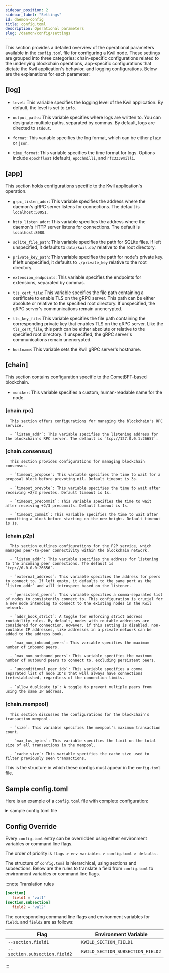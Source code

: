 ```yaml
---
sidebar_position: 2
sidebar_label: "Settings"
id: daemon-config
title: config.toml
description: Operational parameters
slug: /daemon/config/settings
---
```

This section provides a detailed overview of the operational parameters available in the `config.toml` file for configuring a Kwil node. These settings are grouped into three categories: chain-specific configurations related to the underlying blockchain operations, app-specific configurations that dictate the Kwil application's behavior, and logging configurations. Below are the explanations for each parameter:

## [log]

- `level`: This variable specifies the logging level of the Kwil application. By default, the level is set to `info`.

- `output_paths`: This variable specifies where logs are written to. You can designate multiple paths, separated by commas. By default, logs are directed to `stdout`.

- `format`: This variable specifies the log format, which can be either `plain` or `json`.

- `time_format`: This variable specifies the time format for logs. Options include `epochfloat` (default), `epochmilli`, and `rfc3339milli`.

## [app]   
This section holds configurations specific to the Kwil application's operation.

- `grpc_listen_addr`: This variable specifies the address where the daemon's gRPC server listens for connections. The default is `localhost:50051`.

- `http_listen_addr`: This variable specifies the address where the daemon's HTTP server listens for connections. The default is `localhost:8080`.

- `sqlite_file_path`: This variable specifies the path for SQLite files. If left unspecified, it defaults to `data/kwil.db/` relative to the root directory.

- `private_key_path`: This variable specifies the path for node's private key. If left unspecified, it defaults to `./private_key` relative to the root directory.

- `extension_endpoints`: This variable specifies the endpoints for extensions, separated by commas.

- `tls_cert_file`: This variable specifies the file path containing a certificate to enable TLS on the gRPC server. This path can be either absolute or relative to the specified root directory. If unspecified, the gRPC server's communications remain unencrypted.

- `tls_key_file`: This variable specifies the file path containing the corresponding private key that enables TLS on the gRPC server. Like the `tls_cert_file`, this path can be either absolute or relative to the specified root directory. If unspecified, the gRPC server's communications remain unencrypted.

- `hostname`: This variable sets the Kwil gRPC server's hostname.

## [chain]
This section contains configuration specific to the CometBFT-based blockchain.

   - `moniker`: This variable specifies a custom, human-readable name for the node.

   ### [chain.rpc]

      This section offers configurations for managing the blockchain's RPC service.

      - `listen_addr`: This variable specifies the listening address for the blockchain's RPC server. The default is `tcp://127.0.0.1:26657`.

   ### [chain.consensus]

      This section provides configurations for managing blockchain consensus.

      - `timeout_propose`: This variable specifies the time to wait for a proposal block before prevoting nil. Default timeout is 3s.

      - `timeout_prevote`: This variable specifies the time to wait after receiving +2/3 prevotes. Default timeout is 1s.

      - `timeout_precommit`: This variable specifies the time to wait after receiving +2/3 precommits. Default timeout is 1s.

      - `timeout_commit`: This variable specifies the time to wait after committing a block before starting on the new height. Default timeout is 1s.

   ### [chain.p2p]

      This section outlines configurations for the P2P service, which manages peer-to-peer connectivity within the blockchain network.

      - `listen_addr`: This variable specifies the address for listening to the incoming peer connections. The default is `tcp://0.0.0.0:26656`.

      - `external_address`: This variable specifies the address for peers to connect to. If left empty, it defaults to the same port as the `listen_addr` and will introspect based on the listener.

      - `persistent_peers`: This variable specifies a comma-separated list of nodes to consistently connect to. This configuration is crucial for a new node intending to connect to the existing nodes in the Kwil network.

      - `addr_book_strict`: A toggle for enforcing strict address routability rules. By default, nodes with routable addresses are considered for connection. However, if this setting is disabled, non-routable IP addresses, like addresses in a private network can be added to the address book.

      - `max_num_inbound_peers`: This variable specifies the maximum number of inbound peers.

      - `max_num_outbound_peers`: This variable specifies the maximum number of outbound peers to connect to, excluding persistent peers.

      - `unconditional_peer_ids`: This variable specifies a comma separated list of node ID's that will always have connections (re)established, regardless of the connection limits.

      - `allow_duplicate_ip`: A toggle to prevent multiple peers from using the same IP address.

   ### [chain.mempool]
   
      This section discusses the configurations for the blockchain's transaction mempool.

      - `size`: This variable specifies the mempool's maximum transaction count.

      - `max_txs_bytes`: This variable specifies the limit on the total size of all transactions in the mempool.

      - `cache_size`: This variable specifies the cache size used to filter previously seen transactions.

This is the structure in which these configs must appear in the `config.toml` file.

## Sample config.toml

Here is an example of a `config.toml` file with complete configuration:

<details>
  <summary>sample config.toml file </summary>

```yaml
# This is a TOML config file.
# For more information, see https://github.com/toml-lang/toml

# NOTE: Any path below can be absolute (e.g. "/var/myapp/data") or
# relative to the home directory (e.g. "data")

# Root Directory Structure:
# RootDir/
#   |- config.toml    (app and chain configuration for running the kwild node)
#   |- private_key   (node's private key)
#   |- abci/
#   |   |- config/
#   |   |   |- genesis.json   (genesis file for the network)
#   |   |   |- addrbook.json  (peer routable addresses for the kwild node)
#   |   |- data/
#   |   |   |- blockchain db files/dir (blockstore.db, state.db, etc)
#   |   |- info/
#   |- application/wal
#   |- data
#   |   |- kwild.db/
#   |- signing/

# Required files: config.toml, private_key, and genesis files
# The rest of the files & directories are created on the node startup

#######################################################################
###                    Logging Config Options                       ###
#######################################################################
[log]
# Output level for logging, default is "info". Other options are "debug", "error", "warn", "trace"
level = "info"

# Output paths for the logger, can be stdout or a file path
output_paths = ["stdout"]

# Output format: 'plain' or 'json'
format = "json"

# Time format: "epochfloat" (default), "epochmilli", or "rfc3339milli"
time_format = "epochfloat"

#######################################################################
###                      App Config Options                         ###
#######################################################################

[app]
# Node's Private key
private_key_path = "private_key"

# TCP or UNIX socket address for the KWILD App's GRPC server to listen on
grpc_listen_addr = "localhost:50051"

# TCP or UNIX socket address for the KWILD App's HTTP server to listen on
http_listen_addr = "localhost:8080"

# List of Extension endpoints to be enabled ex: ["localhost:50052", "169.198.102.34:50053"]
extension_endpoints = []

# KWILD Sqlite database file path
sqlite_file_path = "data/kwild.db"

# The path to a file containing certificate that is used to enable TLS on the gRPC server.
# Might be either absolute path or path related to the kwild root directory.
# If the certificate is signed by a certificate authority,
# the certFile should be the concatenation of the server's certificate, any intermediates,
# and the CA's certificate.
# NOTE: both tls_cert_file and tls_key_file must be present for CometBFT to enable TLS.
# Otherwise, HTTP server is run.
tls_cert_file = ""

# The path to a file containing matching private key that is used to enable TLS on the gRPC server.
# Might be either absolute path or path related to the kwild root directory.
# NOTE: both tls_cert_file and tls_key_file must be present for CometBFT to enable TLS.
# Otherwise, HTTP server is run.
tls_key_file = ""

# Kwild Server hostname
hostname = ""

#######################################################################
###                 Chain  Main Base Config Options                 ###
#######################################################################
[chain]

# A custom human readable name for this node
moniker = ""

#######################################################################
###                 Advanced Configuration Options                  ###
#######################################################################

#######################################################
###       RPC Server Configuration Options          ###
#######################################################
[chain.rpc]

# TCP or UNIX socket address for the RPC server to listen on
listen_addr = "tcp://127.0.0.1:26657"

#######################################################
###         Consensus Configuration Options         ###
#######################################################
[chain.consensus]

# How long we wait for a proposal block before prevoting nil
timeout_propose = "3s"

# How long we wait after receiving +2/3 prevotes for “anything” (ie. not a single block or nil)
timeout_prevote = "1s"

# How long we wait after receiving +2/3 precommits for “anything” (ie. not a single block or nil)
timeout_precommit = "1s"

# How long we wait after committing a block, before starting on the new
# height (this gives us a chance to receive some more precommits, even
# though we already have +2/3).
timeout_commit = "1s"

#######################################################
###           P2P Configuration Options             ###
#######################################################
[chain.p2p]

# Address to listen for incoming connections
listen_addr = "tcp://0.0.0.0:26656"

# Address to advertise to peers for them to dial
# If empty, will use the same port as the laddr,
# and will introspect on the listener or use UPnP
# to figure out the address. ip and port are required
# example: 159.89.10.97:26656
external_address = ""

# Comma separated list of nodes to keep persistent connections to (used for bootstrapping)
# Example: "d128266b8b9f64c313de466cf29e0a6182dba54d@172.10.100.2:26656,9440f4a8059cf7ff31454973c4f9c68de65fe526@172.10.100.3:26656"
persistent_peers = ""

# Set true for strict address routability rules
# Set false for private or local networks
addr_book_strict = false

# Maximum number of inbound peers
max_num_inbound_peers = 40

# Maximum number of outbound peers to connect to, excluding persistent peers
max_num_outbound_peers = 10

# List of node IDs, to which a connection will be (re)established ignoring any existing limits
unconditional_peer_ids = ""

# Toggle to disable guard against peers connecting from the same ip.
allow_duplicate_ip = true

#######################################################
###          Mempool Configuration Options          ###
#######################################################
[chain.mempool]
# Maximum number of transactions in the mempool
size = 5000

# Limit the total size of all txs in the mempool.
# This only accounts for raw transactions (e.g. given 1MB transactions and
# max_txs_bytes=5MB, mempool will only accept 5 transactions).
#max_txs_bytes = xx .ChainCfg.Mempool.MaxTxsBytes xx

# Size of the cache (used to filter transactions we saw earlier) in transactions
cache_size = 10000
```
</details>

## Config Override

Every `config.toml` entry can be overridden using either environment variables or command line flags. 

The order of priority is `flags > env variables > config.toml > defaults`. 

The structure of `config.toml` is hierarchical, using sections and subsections. Below are the rules to translate a field from `config.toml` to environment variables or command line flags.

:::note Translation rules
```toml title=config.toml
[section]
   field1 = "val1"
[section.subsection]
   field2 = "val2"
```

The corresponding command line flags and environment variables for `field1` and
`field2` are as follows:

| Flag                          | Environment Variable              |
|-------------------------------|-----------------------------------|
| `--section.field1`            | `KWILD_SECTION_FIELD1`            |
| `--section.subsection.field2` | `KWILD_SECTION_SUBSECTION_FIELD2` |

:::